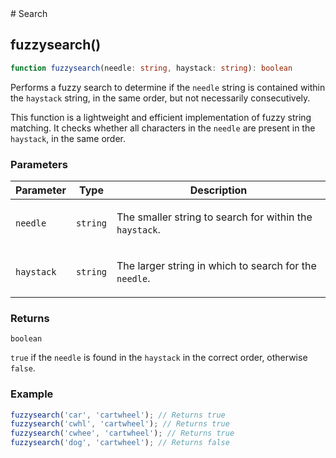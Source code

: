 
[//]: # (Do not edit directly)
[//]: # (Generated by the Cocokits TypeDoc custom theme on Sun Sep 22 2024 16:16:15 GMT+0200)



<Meta title='Utils/Search'/>
<MdxDocPage groupTitle='Utils' toc={tocItems} utilsPage={true} hideCckThemeSwitcher={true}>
# Search

## fuzzysearch()

```ts
function fuzzysearch(needle: string, haystack: string): boolean
```

Performs a fuzzy search to determine if the `needle` string is contained within the `haystack` string,
in the same order, but not necessarily consecutively.

This function is a lightweight and efficient implementation of fuzzy string matching. It checks
whether all characters in the `needle` are present in the `haystack`, in the same order.

### Parameters

<table class="arg-type-table">
<thead>
<tr>
<th>Parameter</th>
<th>Type</th>
<th>Description</th>
</tr>
</thead>
<tbody>
<tr>
<td>

`needle`

</td>
<td>

`string`

</td>
<td>

The smaller string to search for within the `haystack`.

</td>
</tr>
<tr>
<td>

`haystack`

</td>
<td>

`string`

</td>
<td>

The larger string in which to search for the `needle`.

</td>
</tr>
</tbody>
</table>

### Returns

`boolean`

`true` if the `needle` is found in the `haystack` in the correct order, otherwise `false`.

### Example

```typescript
fuzzysearch('car', 'cartwheel'); // Returns true
fuzzysearch('cwhl', 'cartwheel'); // Returns true
fuzzysearch('cwhee', 'cartwheel'); // Returns true
fuzzysearch('dog', 'cartwheel'); // Returns false
```

</MdxDocPage>
